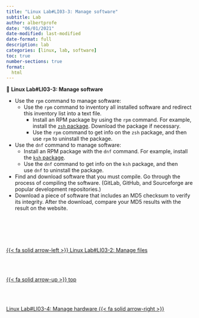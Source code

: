 ```yaml
---
title: "Linux Lab#LI03-3: Manage software"
subtitle: Lab
author: albertprofe
date: "06/01/2021"
date-modified: last-modified
date-format: full
description: lab
categories: [linux, lab, software]
toc: true
number-sections: true
format:
  html
---
```


::: {.labs}
📘 **Linux Lab#LI03-3: Manage software**

- Use the `rpm` command to manage software:
  - Use the `rpm` command to inventory all installed software and redirect this inventory list into a text file.
    - Install an RPM package by using the `rpm` command. For example, install the [`zsh` package](https://opensource.com/article/19/9/getting-started-zsh). Download the package if necessary.
    - Use the `rpm` command to get info on the `zsh` package, and then use `rpm` to uninstall the package.
- Use the `dnf` command to manage software:
  - Install an RPM package with the `dnf` command. For example, install the [`ksh` package](https://www.redhat.com/sysadmin/favorite-shell#korn).
  - Use the `dnf` command to get info on the `ksh` package, and then use `dnf` to uninstall the package.
- Find and download software that you must compile. Go through the process of compiling the software. (GitLab, GitHub, and Sourceforge are popular development repositories.)
- Download a piece of software that includes an MD5 checksum to verify its integrity. After the download, compare your MD5 results with the result on the website.
  
:::
<!--- navLinks -->
<br><br>
<div class=row>
<br>
<div class='column left previous'>
<br>
[{{< fa solid arrow-left >}} Linux Lab#LI03-2: Manage files](/linux/lilab03-2.qmd)
<br>
</div>
<br>
<div class='column center'>
<br>
[{{< fa solid arrow-up >}} top](#top)
<br>
</div>
<br>
<div class='column right next'>
<br>
[Linux Lab#LI03-4: Manage hardware  {{< fa solid arrow-right >}}](/linux/lilab03-4.qmd)
<br>
</div>
<br>
</div>

